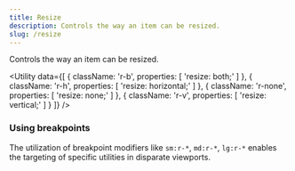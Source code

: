 ```yaml
---
title: Resize
description: Controls the way an item can be resized.
slug: /resize
---
```



Controls the way an item can be resized.

<Utility
  data={[
    {
      className: 'r-b',
      properties: [
        'resize: both;'
      ]
    },
    {
      className: 'r-h',
      properties: [
        'resize: horizontal;'
      ]
    },
    {
      className: 'r-none',
      properties: [
        'resize: none;'
      ]
    },
    {
      className: 'r-v',
      properties: [
        'resize: vertical;'
      ]
    }
  ]}
/>

### Using breakpoints

The utilization of breakpoint modifiers like `sm:r-*`, `md:r-*`, `lg:r-*` enables the targeting of specific utilities in disparate viewports.